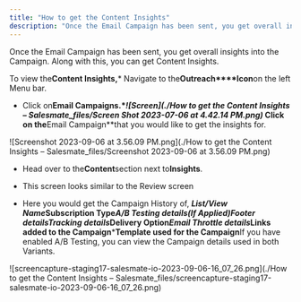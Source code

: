 ```yaml
---
title: "How to get the Content Insights"
description: "Once the Email Campaign has been sent, you get overall insights into the Campaign. Along with this, you can get Content Insights."
---
```


Once the Email Campaign has been sent, you get overall insights into the Campaign. Along with this, you can get Content Insights.

To view the**Content Insights,***   Navigate to the**Outreach****Icon**on the left Menu bar.

*   Click on**Email Campaigns.****![Screen](./How to get the Content Insights – Salesmate_files/Screen Shot 2023-07-06 at 4.42.14 PM.png)***   Click on the**Email Campaign**that you would like to get the insights for.

![Screenshot 2023-09-06 at 3.56.09 PM.png](./How to get the Content Insights – Salesmate_files/Screenshot 2023-09-06 at 3.56.09 PM.png)


*   Head over to the**Content**section next to**Insights**.

*   This screen looks similar to the Review screen

*   Here you would get the Campaign History of,
    ***List/View Name*****Subscription Type*****A/B Testing details(If Applied)*****Footer details*****Tracking details*****Delivery Option*****Email Throttle details*****Links added to the Campaign*****Template used for the Campaign**If you have enabled A/B Testing, you can view the Campaign details used in both Variants.

![screencapture-staging17-salesmate-io-2023-09-06-16_07_26.png](./How to get the Content Insights – Salesmate_files/screencapture-staging17-salesmate-io-2023-09-06-16_07_26.png)
